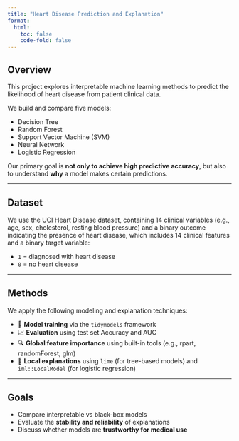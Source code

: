 ```yaml
---
title: "Heart Disease Prediction and Explanation"
format:
  html:
    toc: false
    code-fold: false
---
```


## Overview

This project explores interpretable machine learning methods to predict the likelihood of heart disease from patient clinical data.

We build and compare five models:

- Decision Tree
- Random Forest
- Support Vector Machine (SVM)
- Neural Network
- Logistic Regression

Our primary goal is **not only to achieve high predictive accuracy**, but also to understand **why** a model makes certain predictions.

---

## Dataset

We use the UCI Heart Disease dataset, containing 14 clinical variables (e.g., age, sex, cholesterol, resting blood pressure) and a binary outcome indicating the presence of heart disease, which includes 14 clinical features and a binary target variable:

- `1` = diagnosed with heart disease
- `0` = no heart disease

---

## Methods

We apply the following modeling and explanation techniques:

- 🧠 **Model training** via the `tidymodels` framework
- 📈 **Evaluation** using test set Accuracy and AUC
- 🔍 **Global feature importance** using built-in tools (e.g., rpart, randomForest, glm)
- 🌈 **Local explanations** using `lime` (for tree-based models) and `iml::LocalModel` (for logistic regression)

---

## Goals

- Compare interpretable vs black-box models
- Evaluate the **stability and reliability** of explanations
- Discuss whether models are **trustworthy for medical use**


